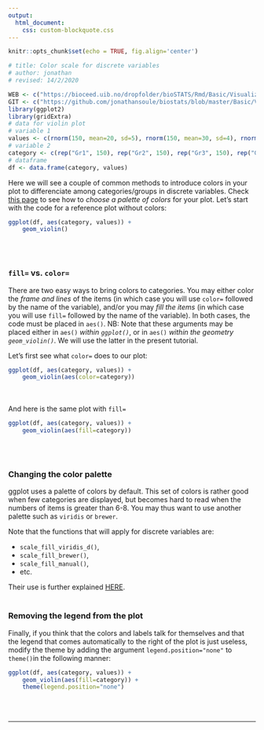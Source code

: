 ```yaml
---
output:
  html_document:
    css: custom-blockquote.css
--- 
```


```r
knitr::opts_chunk$set(echo = TRUE, fig.align='center')

# title: Color scale for discrete variables
# author: jonathan
# revised: 14/2/2020 

WEB <- c("https://bioceed.uib.no/dropfolder/bioSTATS/Rmd/Basic/Visualizing/Essential/color-scale-discrete.html")
GIT <- c("https://github.com/jonathansoule/biostats/blob/master/Basic/Visualizing/Essential/color-scale-discrete.Rmd")
library(ggplot2)
library(gridExtra)
# data for violin plot
# variable 1
values <- c(rnorm(150, mean=20, sd=5), rnorm(150, mean=30, sd=4), rnorm(150, mean=15, 3), rnorm(150, mean=40, sd=5)) 
# variable 2
category <- c(rep("Gr1", 150), rep("Gr2", 150), rep("Gr3", 150), rep("Gr4", 150))
# dataframe
df <- data.frame(category, values)
```
Here we will see a couple of common methods to introduce colors in your plot to differenciate among categories/groups in discrete variables. Check [this page](https://biostats.w.uib.no/choosing-colors-for-your-plot/){target="_blank"} to see how to *choose a palette of colors* for your plot. Let's start with the code for a reference plot without colors:
```r
ggplot(df, aes(category, values)) +
    geom_violin()
```


<br/><br/>

### `fill=` vs. `color=`

There are two easy ways to bring colors to categories. You may either color the *frame and lines* of the items (in which case you will use `color=` followed by the name of the variable), and/or you may *fill the items* (in which case you will use `fill=` followed by the name of the variable). In both cases, the code must be placed in `aes()`. 
NB: Note that these arguments may be placed either in `aes()` *within `ggplot()`*, or in `aes()` *within the geometry `geom_violin()`*. We will use the latter in the present tutorial. 

Let's first see what `color=` does to our plot: 
```r
ggplot(df, aes(category, values)) +   
    geom_violin(aes(color=category))
```
<br/><br/>
And here is the same plot with `fill=`
```r
ggplot(df, aes(category, values)) +   
    geom_violin(aes(fill=category))
```
<br/><br/>

### Changing the color palette

ggplot uses a palette of colors by default. This set of colors is rather good when few categories are displayed, but becomes hard to read when the numbers of items is greater than 6-8. You may thus want to use another palette such as `viridis` or `brewer`. 

Note that the functions that will apply for discrete variables are:

+ `scale_fill_viridis_d()`,
+ `scale_fill_brewer()`,
+ `scale_fill_manual()`,
+ etc.

Their use is further explained [HERE](https://biostats.w.uib.no/choosing-colors-for-your-plot/).
<br/><br/>

### Removing the legend from the plot

Finally, if you think that the colors and labels talk for themselves and that the legend that comes automatically to the right of the plot is just useless, modify the theme by adding the argument `legend.position="none"` to `theme()`in the following manner:
```r
ggplot(df, aes(category, values)) +
    geom_violin(aes(fill=category)) +
    theme(legend.position="none")
```

<br/><br/>

***
<!-- UNCOMMENT TO ACTIVATE
Get the Rmarkdown file corresponding to this page on [GitHub](`r GIT`){target="_blank"}.
-->

